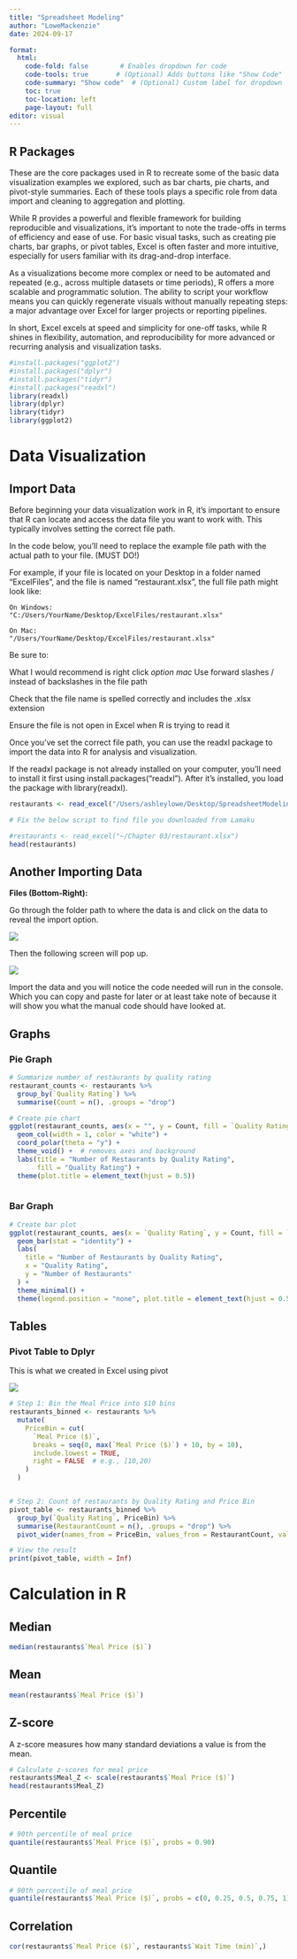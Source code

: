 ```yaml
---
title: "Spreadsheet Modeling"
author: "LoweMackenzie"
date: 2024-09-17

format:
  html:
    code-fold: false        # Enables dropdown for code
    code-tools: true       # (Optional) Adds buttons like "Show Code"
    code-summary: "Show code"  # (Optional) Custom label for dropdown
    toc: true
    toc-location: left
    page-layout: full
editor: visual
---
```


## R Packages

These are the core packages used in R to recreate some of the basic data visualization examples we explored, such as bar charts, pie charts, and pivot-style summaries. Each of these tools plays a specific role from data import and cleaning to aggregation and plotting.

While R provides a powerful and flexible framework for building reproducible and visualizations, it's important to note the trade-offs in terms of efficiency and ease of use. For basic visual tasks, such as creating pie charts, bar graphs, or pivot tables, Excel is often faster and more intuitive, especially for users familiar with its drag-and-drop interface.

As a visualizations become more complex or need to be automated and repeated (e.g., across multiple datasets or time periods), R offers a more scalable and programmatic solution. The ability to script your workflow means you can quickly regenerate visuals without manually repeating steps: a major advantage over Excel for larger projects or reporting pipelines.

In short, Excel excels at speed and simplicity for one-off tasks, while R shines in flexibility, automation, and reproducibility for more advanced or recurring analysis and visualization tasks.

```r
#install.packages("ggplot2")
#install.packages("dplyr")
#install.packages("tidyr")
#install.packages("readxl")
library(readxl)
library(dplyr)
library(tidyr)
library(ggplot2)


```

# Data Visualization

## Import Data

Before beginning your data visualization work in R, it's important to ensure that R can locate and access the data file you want to work with. This typically involves setting the correct file path.

In the code below, you'll need to replace the example file path with the actual path to your file. (MUST DO!)

For example, if your file is located on your Desktop in a folder named "ExcelFiles", and the file is named "restaurant.xlsx", the full file path might look like:

```         
On Windows:
"C:/Users/YourName/Desktop/ExcelFiles/restaurant.xlsx"
```

```         
On Mac:
"/Users/YourName/Desktop/ExcelFiles/restaurant.xlsx"
```

Be sure to:

What I would recommend is right click *option mac* Use forward slashes / instead of backslashes in the file path

Check that the file name is spelled correctly and includes the .xlsx extension

Ensure the file is not open in Excel when R is trying to read it

Once you've set the correct file path, you can use the readxl package to import the data into R for analysis and visualization.

If the readxl package is not already installed on your computer, you'll need to install it first using install.packages("readxl"). After it's installed, you load the package with library(readxl).

```r
restaurants <- read_excel("/Users/ashleylowe/Desktop/SpreadsheetModeling429/ExcelFiles_BusinessAnalytics/Chapter 03/restaurant.xlsx")

```

```r
# Fix the below script to find file you downloaded from Lamaku

#restaurants <- read_excel("~/Chapter 03/restaurant.xlsx")
head(restaurants)
```

## Another Importing Data 

**Files (Bottom-Right):**

Go through the folder path to where the data is and click on the data to reveal the import option.

![](images/Screenshot 2025-09-19 at 2.09.22 PM.png)

Then the following screen will pop up.

![](images/Screenshot 2025-09-19 at 2.09.33 PM.png)

Import the data and you will notice the code needed will run in the console. Which you can copy and paste for later or at least take note of because it will show you what the manual code should have looked at.

## Graphs

### Pie Graph

```r

# Summarize number of restaurants by quality rating
restaurant_counts <- restaurants %>%
  group_by(`Quality Rating`) %>%
  summarise(Count = n(), .groups = "drop")

# Create pie chart
ggplot(restaurant_counts, aes(x = "", y = Count, fill = `Quality Rating`)) +
  geom_col(width = 1, color = "white") +
  coord_polar(theta = "y") +
  theme_void() +  # removes axes and background
  labs(title = "Number of Restaurants by Quality Rating",
       fill = "Quality Rating") +
  theme(plot.title = element_text(hjust = 0.5))



```

### Bar Graph

```r

# Create bar plot
ggplot(restaurant_counts, aes(x = `Quality Rating`, y = Count, fill = `Quality Rating`)) +
  geom_bar(stat = "identity") +
  labs(
    title = "Number of Restaurants by Quality Rating",
    x = "Quality Rating",
    y = "Number of Restaurants"
  ) +
  theme_minimal() +
  theme(legend.position = "none", plot.title = element_text(hjust = 0.5))

```

## Tables

### Pivot Table to Dplyr

This is what we created in Excel using pivot

![](images/Screenshot%202025-09-16%20at%203.12.22%20PM.png)

```r

# Step 1: Bin the Meal Price into $10 bins
restaurants_binned <- restaurants %>%
  mutate(
    PriceBin = cut(
      `Meal Price ($)`,
      breaks = seq(0, max(`Meal Price ($)`) + 10, by = 10),
      include.lowest = TRUE,
      right = FALSE  # e.g., [10,20)
    )
  )


# Step 2: Count of restaurants by Quality Rating and Price Bin
pivot_table <- restaurants_binned %>%
  group_by(`Quality Rating`, PriceBin) %>%
  summarise(RestaurantCount = n(), .groups = "drop") %>%
  pivot_wider(names_from = PriceBin, values_from = RestaurantCount, values_fill = 0)

# View the result
print(pivot_table, width = Inf)


```

# Calculation in R

## Median

```r
median(restaurants$`Meal Price ($)`)
```

## Mean

```r
mean(restaurants$`Meal Price ($)`)
```

## Z-score

A z-score measures how many standard deviations a value is from the mean.

```r
# Calculate z-scores for meal price
restaurants$Meal_Z <- scale(restaurants$`Meal Price ($)`)
head(restaurants$Meal_Z)

```

## Percentile

```r
# 90th percentile of meal price
quantile(restaurants$`Meal Price ($)`, probs = 0.90)

```

## Quantile

```r
# 90th percentile of meal price
quantile(restaurants$`Meal Price ($)`, probs = c(0, 0.25, 0.5, 0.75, 1))

```

## Correlation

```r


cor(restaurants$`Meal Price ($)`, restaurants$`Wait Time (min)`,)

```